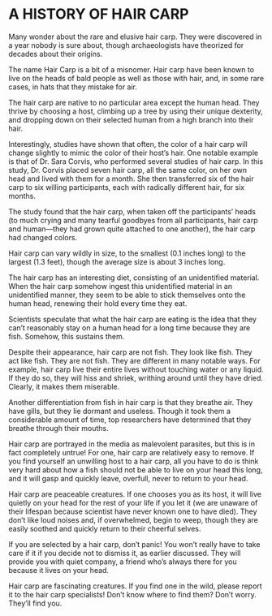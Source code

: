 # A HISTORY OF HAIR CARP

Many wonder about the rare and elusive hair carp. They were discovered in a year nobody is sure about, though archaeologists have theorized for decades about their origins.

The name Hair Carp is a bit of a misnomer. Hair carp have been known to live on the heads of bald people as well as those with hair, and, in some rare cases, in hats that they mistake for air. 

The hair carp are native to no particular area except the human head. They thrive by choosing a host, climbing up a tree by using their unique dexterity, and dropping down on their selected human from a high branch into their hair.

Interestingly, studies have shown that often, the color of a hair carp will change slightly to mimic the color of their host’s hair. One notable example is that of Dr. Sara Corvis, who performed several studies of hair carp. In this study, Dr. Corvis placed seven hair carp, all the same color, on her own head and lived with them for a month. She then transferred six of the hair carp to six willing participants, each with radically different hair, for six months.

The study found that the hair carp, when taken off the participants’ heads (to much crying and many tearful goodbyes from all participants, hair carp and human—they had grown quite attached to one another), the hair carp had changed colors.

Hair carp can vary wildly in size, to the smallest (0.1 inches long) to the largest (1.3 feet), though the average size is about 3 inches long. 

The hair carp has an interesting diet, consisting of an unidentified material. When the hair carp somehow ingest this unidentified material in an unidentified manner, they seem to be able to stick themselves onto the human head, renewing their hold every time they eat.

Scientists speculate that what the hair carp are eating is the idea that they can’t reasonably stay on a human head for a long time because they are fish. Somehow, this sustains them. 

Despite their appearance, hair carp are not fish. They look like fish. They act like fish. They are not fish. They are different in many notable ways. For example, hair carp live their entire lives without touching water or any liquid. If they do so, they will hiss and shriek, writhing around until they have dried. Clearly, it makes them miserable. 

Another differentiation from fish in hair carp is that they breathe air. They have gills, but they lie dormant and useless. Though it took them a considerable amount of time, top researchers have determined that they breathe through their mouths.



Hair carp are portrayed in the media as malevolent parasites, but this is in fact completely untrue! For one, hair carp are relatively easy to remove. If you find yourself an unwilling host to a hair carp, all you have to do is think very hard about how a fish should not be able to live on your head this long, and it will gasp and quickly leave, overfull, never to return to your head. 

Hair carp are peaceable creatures. If one chooses you as its host, it will live quietly on your head for the rest of your life if you let it (we are unaware of their lifespan because scientist have never known one to have died). They don’t like loud noises and, if overwhelmed, begin to weep, though they are easily soothed and quickly return to their cheerful selves.

If you are selected by a hair carp, don’t panic! You won’t really have to take care if it if you decide not to dismiss it, as earlier discussed. They will provide you with quiet company, a friend who’s always there for you because it lives on your head. 


Hair carp are fascinating creatures. If you find one in the wild, please report it to the hair carp specialists! Don’t know where to find them? Don’t worry. They’ll find you. 

